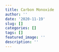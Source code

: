 ```yaml
---
title: Carbon Monoxide
author: ''
date: '2020-11-19'
slug: []
categories: []
tags: []
featured_image: ''
description: ''
---
```

